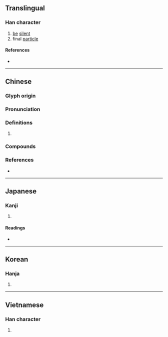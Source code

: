 {{character info}}
==Translingual==

===Han character===
{{Han char|rn=30|rad=口|as=15|sn=18|four=66014|canj=RWGG|ids=⿰口墨}}

# [[be]] [[silent]]
# final [[particle]]

====References====
* {{Han ref|kx=0213.040|dkj=04526|dj=0435.320|hdz=10700.040|uh=569C|ud=22172|bh=EFBB|bd=61371}}

----

==Chinese==
{{zh-forms}}

===Glyph origin===
{{Han etym}}

===Pronunciation===
{{zh-pron
|m=me,mèi,mò
|c=mak1,maa3,maa1,mak6,maak1
|mc=y
|oc=y
|cat=
}}

===Definitions===
{{zh-hanzi}}

# {{rfdef|zh}}

===Compounds===
{{zh-der|嚜嚜}}

===References===
* {{R:yue:mfccd}}

----

==Japanese==

===Kanji===
{{ja-kanji|grade=|rs=口15}}

# {{rfdef|ja|sort=口15}}

====Readings====
* {{ja-readings|on=び,み,ばい,め,ぼく,もく|kun=いつわる,いつわり}}

----

==Korean==

===Hanja===
{{ko-hanja|hangeul=[[묵]], [[매]]|rv=muk, mae|mr=muk, mae}}

# {{rfdef|ko|sort=口15}}

----

==Vietnamese==

===Han character===
{{vi-readings|readings=mút|rs=口15}}

# {{rfdef|vi|sort=口15}}